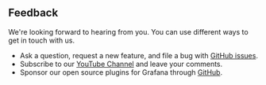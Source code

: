 ## Feedback

We're looking forward to hearing from you. You can use different ways to get in touch with us.

- Ask a question, request a new feature, and file a bug with [GitHub issues](https://github.com/volkovlabs/business-variable/issues).
- Subscribe to our [YouTube Channel](https://youtube.com/@volkovlabs) and leave your comments.
- Sponsor our open source plugins for Grafana through [GitHub](https://github.com/sponsors/VolkovLabs).
